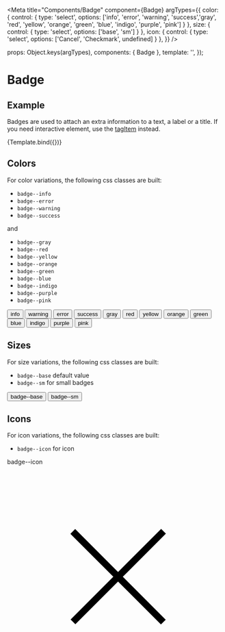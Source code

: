 
<Meta
  title="Components/Badge"
  component={Badge}
  argTypes={{
    color: { control: { type: 'select', options: ['info', 'error', 'warning', 'success','gray', 'red', 'yellow', 'orange', 'green', 'blue', 'indigo', 'purple', 'pink'] } },
    size: { control: { type: 'select', options: ['base', 'sm'] } },
    icon: { control: { type: 'select', options: ['Cancel', 'Checkmark', undefined] } },
  }}
/>

  props: Object.keys(argTypes),
  components: { Badge },
  template: '<Badge :color="color" :size="size" :icon="icon" :label="label" />',
});

# Badge

## Example

Badges are used to attach an extra information to a text, a label or a title. If you need interactive element, use the [tagItem](?path=/docs/components-tagitem--example) instead.

<Canvas>
  <Story
    name="Example"
    args={{
      color: 'blue',
      size: 'base',
      icon: undefined,
      label: 'Badge',
    }}
  >
    {Template.bind({})}
  </Story>
</Canvas>

<ArgsTable story="Example" />

## Colors
For color variations, the following css classes are built:
- `badge--info`
- `badge--error`
- `badge--warning`
- `badge--success`

and

- `badge--gray`
- `badge--red`
- `badge--yellow`
- `badge--orange`
- `badge--green`
- `badge--blue`
- `badge--indigo`
- `badge--purple`
- `badge--pink`

<Canvas>
    <button class="badge badge--info">info</button>
    <button class="badge badge--warning">warning</button>
    <button class="badge badge--error">error</button>
    <button class="badge badge--success">success</button>
</Canvas>

<Canvas>
    <button class="badge badge--gray">gray</button>
    <button class="badge badge--red">red</button>
    <button class="badge badge--yellow">yellow</button>
    <button class="badge badge--orange">orange</button>
    <button class="badge badge--green">green</button>
    <button class="badge badge--blue">blue</button>
    <button class="badge badge--indigo">indigo</button>
    <button class="badge badge--purple">purple</button>
    <button class="badge badge--pink">pink</button>
</Canvas>


## Sizes
For size variations, the following css classes are built:
- `badge--base` default value
- `badge--sm` for small badges

<Canvas>
    <button class="badge badge--base badge--gray">badge--base</button>
    <button class="badge badge--sm badge--gray">badge--sm</button>
</Canvas>

## Icons
For icon variations, the following css classes are built:
- `badge--icon` for icon

<Canvas>
  <div class="badge badge--gray badge--icon">
    <span class="badge__text">badge--icon</span>
    <svg
      viewBox="0 0 24 24"
      xmlns="http://www.w3.org/2000/svg"
      class="badge__icon icon icon--base"
    >
      <path
        xmlns="http://www.w3.org/2000/svg"
        d="m17.153 7.066-4.8 4.801-4.779-4.779-.53.531 4.779 4.778-4.757 4.756.531.531 4.756-4.757 4.778 4.779.531-.53-4.779-4.779 4.801-4.8z"
      ></path>
    </svg>
  </div>
</Canvas>
